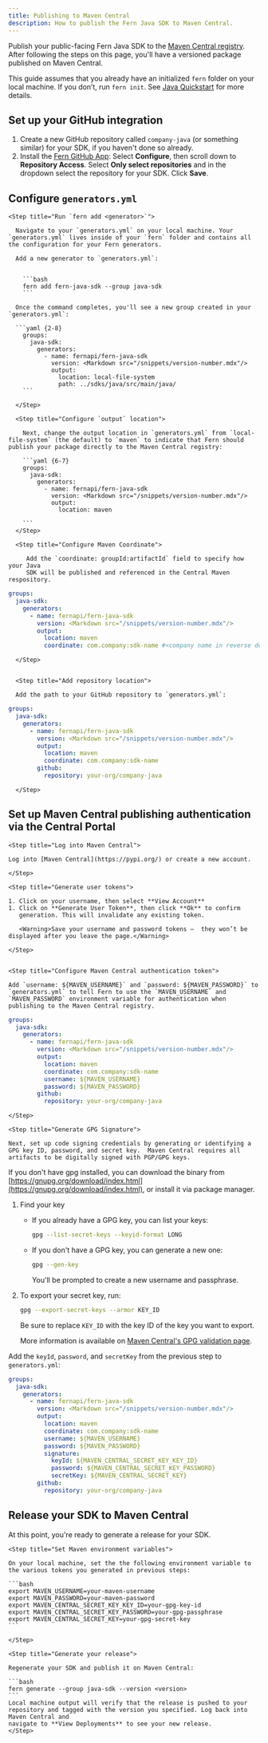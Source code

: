 ```yaml
---
title: Publishing to Maven Central
description: How to publish the Fern Java SDK to Maven Central.
---
```


Publish your public-facing Fern Java SDK to the [Maven Central
registry](https://pypi.org/). After following the steps on this page,
you'll have a versioned package published on Maven Central.

<Info>This guide assumes that you already have an initialized `fern` folder on your local machine. If you don’t, run `fern init`. See [Java Quickstart](quickstart.mdx) for more details.</Info>

## Set up your GitHub integration

  1.   Create a new GitHub repository called `company-java` (or something similar) for your SDK, if you haven't done so already.
  1.   Install the [Fern GitHub App](https://github.com/apps/fern-api): Select **Configure**, then scroll down to **Repository Access**. Select **Only select repositories** and in the dropdown select the repository for your SDK. Click **Save**. 
  

## Configure `generators.yml`

<Steps>

	<Step title="Run `fern add <generator>`">

	  Navigate to your `generators.yml` on your local machine. Your `generators.yml` lives inside of your `fern` folder and contains all the configuration for your Fern generators. 

	  Add a new generator to `generators.yml`:


	    ```bash
	    fern add fern-java-sdk --group java-sdk
	    ```

	  Once the command completes, you'll see a new group created in your `generators.yml`:

	  ```yaml {2-8}
	    groups:
	      java-sdk:
	        generators:
	          - name: fernapi/fern-java-sdk
	            version: <Markdown src="/snippets/version-number.mdx"/>
	            output:
	              location: local-file-system
	              path: ../sdks/java/src/main/java/
	    ```

	  </Step>

	  <Step title="Configure `output` location">

		Next, change the output location in `generators.yml` from `local-file-system` (the default) to `maven` to indicate that Fern should publish your package directly to the Maven Central registry:

	    ```yaml {6-7}
	    groups: 
	      java-sdk:
	        generators:
	          - name: fernapi/fern-java-sdk
	            version: <Markdown src="/snippets/version-number.mdx"/>
	            output:
	              location: maven

	    ```
	  </Step>

	  <Step title="Configure Maven Coordinate">

         Add the `coordinate: groupId:artifactId` field to specify how your Java
         SDK will be published and referenced in the Central Maven respository. 

```yaml {8}
groups: 
  java-sdk:
    generators:
      - name: fernapi/fern-java-sdk
        version: <Markdown src="/snippets/version-number.mdx"/>
        output:
          location: maven
          coordinate: com.company:sdk-name #<company name in reverse domain name format>:<SDK name>
```
	    
	  </Step>


	  <Step title="Add repository location">

	  Add the path to your GitHub repository to `generators.yml`: 

```yaml {9-10}
groups: 
  java-sdk:
    generators:
      - name: fernapi/fern-java-sdk
        version: <Markdown src="/snippets/version-number.mdx"/>
        output:
          location: maven
          coordinate: com.company:sdk-name
        github: 
          repository: your-org/company-java
```
	  
	  </Step>
  </Steps>

## Set up Maven Central publishing authentication via the Central Portal

<Steps>

	<Step title="Log into Maven Central">

	Log into [Maven Central](https://pypi.org/) or create a new account. 

	</Step>

	<Step title="Generate user tokens">

	1. Click on your username, then select **View Account**
    1. Click on **Generate User Token**, then click **Ok** to confirm
       generation. This will invalidate any existing token.

       <Warning>Save your username and password tokens –  they won’t be displayed after you leave the page.</Warning>

	</Step>


	<Step title="Configure Maven Central authentication token">

	Add `username: ${MAVEN_USERNAME}` and `password: ${MAVEN_PASSWORD}` to `generators.yml` to tell Fern to use the `MAVEN_USERNAME` and `MAVEN_PASSWORD` environment variable for authentication when publishing to the Maven Central registry.

```yaml {9-10}
groups: 
  java-sdk:
    generators:
      - name: fernapi/fern-java-sdk
        version: <Markdown src="/snippets/version-number.mdx"/>
        output:
          location: maven
          coordinate: com.company:sdk-name
          username: ${MAVEN_USERNAME}
          password: ${MAVEN_PASSWORD}
        github: 
          repository: your-org/company-java
```
	</Step>

    <Step title="Generate GPG Signature">

    Next, set up code signing credentials by generating or identifying a GPG key ID, password, and secret key.  Maven Central requires all artifacts to be digitally signed with PGP/GPG keys.

<Info>If you don't have gpg installed, you can download the binary from [https://gnupg.org/download/index.html](https://gnupg.org/download/index.html), or install it via package manager.</Info>

1. Find your key
    * If you already have a GPG key, you can list your keys:

        ```sh
        gpg --list-secret-keys --keyid-format LONG
        ```

    * If you don't have a GPG key, you can generate a new one:

        ```sh
        gpg --gen-key
        ```
        
        You'll be prompted to create a new username and passphrase. 

1. To export your secret key, run:

    ```sh
    gpg --export-secret-keys --armor KEY_ID
    ```

    Be sure to replace `KEY_ID` with the key ID of the key you want to export.

    <Info>More information is available on [Maven Central's GPG validation page](https://central.sonatype.org/publish/requirements/gpg/).</Info>
</Step>
<Step title="Configure GPG Signature">

Add the `keyId`, `password`, and `secretKey` from the previous step to `generators.yml`:

```yaml {11-14}
groups: 
  java-sdk:
    generators:
      - name: fernapi/fern-java-sdk
        version: <Markdown src="/snippets/version-number.mdx"/>
        output:
          location: maven
          coordinate: com.company:sdk-name
          username: ${MAVEN_USERNAME}
          password: ${MAVEN_PASSWORD}
          signature:
            keyId: ${MAVEN_CENTRAL_SECRET_KEY_KEY_ID}
            password: ${MAVEN_CENTRAL_SECRET_KEY_PASSWORD}
            secretKey: ${MAVEN_CENTRAL_SECRET_KEY}
        github: 
          repository: your-org/company-java
```
</Step>
</Steps>

## Release your SDK to Maven Central

  At this point, you're ready to generate a release for your SDK.

<Steps>
 
	<Step title="Set Maven environment variables">

	On your local machine, set the the following environment variable to the various tokens you generated in previous steps:

	```bash
	export MAVEN_USERNAME=your-maven-username
    export MAVEN_PASSWORD=your-maven-password
    export MAVEN_CENTRAL_SECRET_KEY_KEY_ID=your-gpg-key-id
    export MAVEN_CENTRAL_SECRET_KEY_PASSWORD=your-gpg-passphrase
    export MAVEN_CENTRAL_SECRET_KEY=your-gpg-secret-key
	```

	</Step>

	<Step title="Generate your release">

	Regenerate your SDK and publish it on Maven Central:

	```bash
	fern generate --group java-sdk --version <version>
	```
    Local machine output will verify that the release is pushed to your
    repository and tagged with the version you specified. Log back into Maven Central and
    navigate to **View Deployments** to see your new release. 
    </Step>

</Steps>